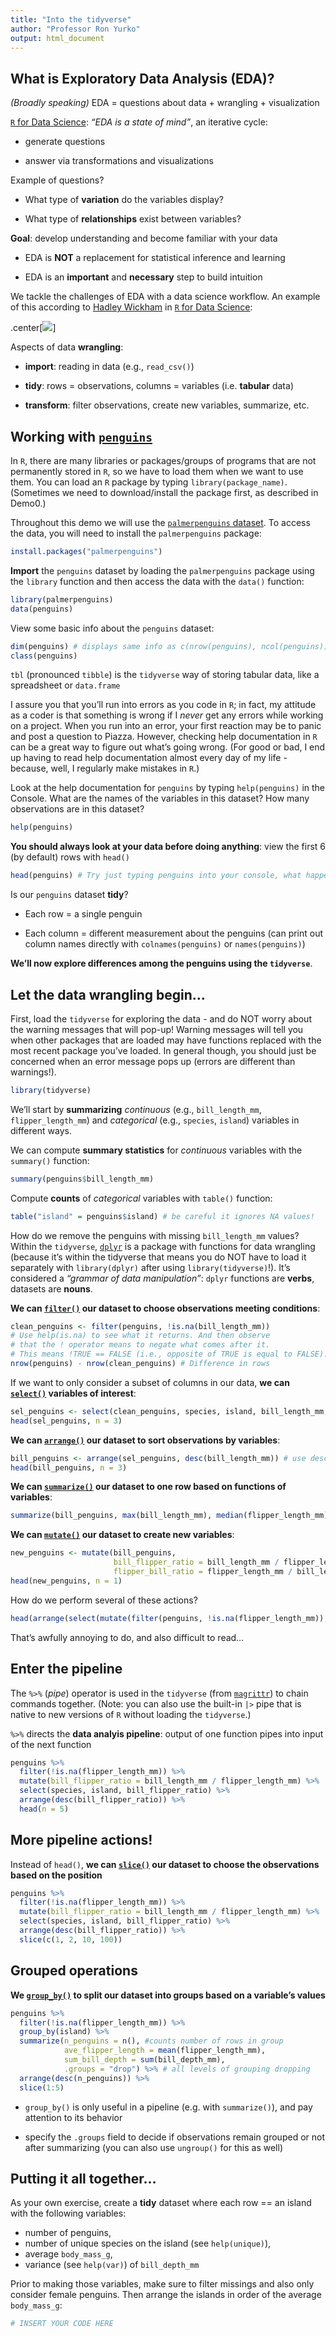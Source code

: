 ```yaml
---
title: "Into the tidyverse"
author: "Professor Ron Yurko"
output: html_document
---
```



## What is Exploratory Data Analysis (EDA)?

_(Broadly speaking)_ EDA = questions about data + wrangling + visualization 

[`R` for Data Science](https://r4ds.had.co.nz/): _"EDA is a state of mind"_, an iterative cycle:

- generate questions

- answer via transformations and visualizations

Example of questions?

- What type of __variation__ do the variables display?

- What type of __relationships__ exist between variables?

__Goal__: develop understanding and become familiar with your data

- EDA is __NOT__ a replacement for statistical inference and learning

- EDA is an __important__ and __necessary__ step to build intuition

We tackle the challenges of EDA with a data science workflow. An example of this according to [Hadley Wickham](http://hadley.nz/) in [`R` for Data Science](https://r4ds.had.co.nz/):

.center[![](https://d33wubrfki0l68.cloudfront.net/571b056757d68e6df81a3e3853f54d3c76ad6efc/32d37/diagrams/data-science.png)]

Aspects of data __wrangling__:

- __import__: reading in data (e.g., `read_csv()`)

- __tidy__: rows = observations, columns = variables (i.e. __tabular__ data)

- __transform__: filter observations, create new variables, summarize, etc. 


## Working with [`penguins`](https://allisonhorst.github.io/palmerpenguins/articles/intro.html)

In `R`, there are many libraries or packages/groups of programs that are not permanently stored in `R`, so we have to load them when we want to use them. You can load an `R` package by typing `library(package_name)`. (Sometimes we need to download/install the package first, as described in Demo0.)

Throughout this demo we will use the [`palmerpenguins` dataset](https://allisonhorst.github.io/palmerpenguins/articles/intro.html). To access the data, you will need to install the `palmerpenguins` package:

```r
install.packages("palmerpenguins")
```

__Import__ the `penguins` dataset by loading the `palmerpenguins` package using the `library` function and then access the data with the `data()` function:

```r
library(palmerpenguins) 
data(penguins)
```

View some basic info about the `penguins` dataset:
```r
dim(penguins) # displays same info as c(nrow(penguins), ncol(penguins))
class(penguins)
```

`tbl` (pronounced `tibble`) is the `tidyverse` way of storing tabular data, like a spreadsheet or `data.frame`

I assure you that you'll run into errors as you code in `R`; in fact, my attitude as a coder is that something is wrong if I *never* get any errors while working on a project. When you run into an error, your first reaction may be to panic and post a question to Piazza. However, checking help documentation in `R` can be a great way to figure out what's going wrong. (For good or bad, I end up having to read help documentation almost every day of my life - because, well, I regularly make mistakes in `R`.)

Look at the help documentation for `penguins` by typing `help(penguins)` in the Console. What are the names of the variables in this dataset? How many observations are in this dataset?

```r
help(penguins)
```

__You should always look at your data before doing anything__: view the first 6 (by default) rows with `head()`

```r
head(penguins) # Try just typing penguins into your console, what happens?
```

Is our `penguins` dataset __tidy__?

- Each row = a single penguin

- Each column = different measurement about the penguins (can print out column names directly with `colnames(penguins)` or `names(penguins)`)

__We'll now explore differences among the penguins using the `tidyverse`__.

## Let the data wrangling begin...

First, load the `tidyverse` for exploring the data - and do NOT worry about the warning messages that will pop-up! Warning messages will tell you when other packages that are loaded may have functions replaced with the most recent package you've loaded. In general though, you should just be concerned when an error message pops up (errors are different than warnings!).

```r
library(tidyverse)
```

We'll start by __summarizing__ _continuous_ (e.g., `bill_length_mm`, `flipper_length_mm`) and _categorical_ (e.g., `species`, `island`) variables in different ways.

We can compute __summary statistics__ for _continuous_ variables with the `summary()` function:

```r
summary(penguins$bill_length_mm)
```

Compute __counts__ of _categorical_ variables with `table()` function:

```r
table("island" = penguins$island) # be careful it ignores NA values!
```

How do we remove the penguins with missing `bill_length_mm` values? Within the `tidyverse`, [`dplyr`](https://dplyr.tidyverse.org/) is a package with functions for data wrangling (because it's within the tidyverse that means you do NOT have to load it separately with `library(dplyr)` after using `library(tidyverse)`!). It's considered a _"grammar of data manipulation"_: `dplyr` functions are __verbs__, datasets are __nouns__.

__We can [`filter()`](https://dplyr.tidyverse.org/reference/filter.html) our dataset to choose observations meeting conditions__:

```r
clean_penguins <- filter(penguins, !is.na(bill_length_mm))
# Use help(is.na) to see what it returns. And then observe 
# that the ! operator means to negate what comes after it.
# This means !TRUE == FALSE (i.e., opposite of TRUE is equal to FALSE).
nrow(penguins) - nrow(clean_penguins) # Difference in rows
```

If we want to only consider a subset of columns in our data, __we can [`select()`](https://dplyr.tidyverse.org/reference/select.html) variables of interest__:

```r
sel_penguins <- select(clean_penguins, species, island, bill_length_mm, flipper_length_mm)
head(sel_penguins, n = 3)
```

__We can [`arrange()`](https://dplyr.tidyverse.org/reference/arrange.html) our dataset to sort observations by variables__:

```r
bill_penguins <- arrange(sel_penguins, desc(bill_length_mm)) # use desc() for descending order
head(bill_penguins, n = 3)
```

__We can [`summarize()`](https://dplyr.tidyverse.org/reference/summarise.html) our dataset to one row based on functions of variables__:

```r
summarize(bill_penguins, max(bill_length_mm), median(flipper_length_mm))
```

__We can [`mutate()`](https://dplyr.tidyverse.org/reference/mutate.html) our dataset to create new variables__:

```r
new_penguins <- mutate(bill_penguins, 
                       bill_flipper_ratio = bill_length_mm / flipper_length_mm,
                       flipper_bill_ratio = flipper_length_mm / bill_length_mm)
head(new_penguins, n = 1)
```

How do we perform several of these actions?

```r
head(arrange(select(mutate(filter(penguins, !is.na(flipper_length_mm)), bill_flipper_ratio = bill_length_mm / flipper_length_mm), species, island, bill_flipper_ratio), desc(bill_flipper_ratio)), n = 1)
```

That's awfully annoying to do, and also difficult to read...

## Enter the pipeline

The `%>%` (_pipe_) operator is used in the `tidyverse` (from [`magrittr`](https://magrittr.tidyverse.org/articles/magrittr.html)) to chain commands together. (Note: you can also use the built-in `|>` pipe that is native to new versions of `R` without loading the `tidyverse`.)

`%>%` directs the __data analyis pipeline__: output of one function pipes into input of the next function

```r
penguins %>%
  filter(!is.na(flipper_length_mm)) %>%
  mutate(bill_flipper_ratio = bill_length_mm / flipper_length_mm) %>%
  select(species, island, bill_flipper_ratio) %>%
  arrange(desc(bill_flipper_ratio)) %>%
  head(n = 5)
```

## More pipeline actions!

Instead of `head()`, __we can [`slice()`](https://dplyr.tidyverse.org/reference/slice.html) our dataset to choose the observations based on the position__

```r
penguins %>%
  filter(!is.na(flipper_length_mm)) %>%
  mutate(bill_flipper_ratio = bill_length_mm / flipper_length_mm) %>%
  select(species, island, bill_flipper_ratio) %>%
  arrange(desc(bill_flipper_ratio)) %>%
  slice(c(1, 2, 10, 100))
```

## Grouped operations

__We [`group_by()`](https://dplyr.tidyverse.org/reference/group_by.html) to split our dataset into groups based on a variable's values__

```r
penguins %>%
  filter(!is.na(flipper_length_mm)) %>%
  group_by(island) %>%
  summarize(n_penguins = n(), #counts number of rows in group
            ave_flipper_length = mean(flipper_length_mm), 
            sum_bill_depth = sum(bill_depth_mm),
            .groups = "drop") %>% # all levels of grouping dropping
  arrange(desc(n_penguins)) %>%
  slice(1:5)
```

- `group_by()` is only useful in a pipeline (e.g. with `summarize()`), and pay attention to its behavior 

- specify the `.groups` field to decide if observations remain grouped or not after summarizing (you can also use `ungroup()` for this as well)

## Putting it all together...

As your own exercise, create a __tidy__ dataset where each row == an island with the following variables:

- number of penguins,
- number of unique species on the island (see `help(unique)`),
- average `body_mass_g`, 
- variance (see `help(var)`) of `bill_depth_mm`

Prior to making those variables, make sure to filter missings and also only consider female penguins. Then arrange the islands in order of the average `body_mass_g`:

```r
# INSERT YOUR CODE HERE
```



